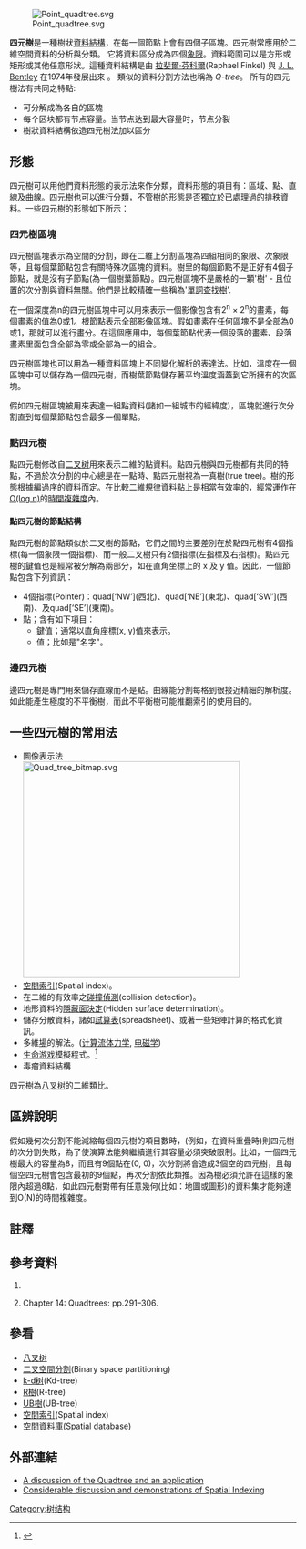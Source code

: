 {{noteTA|G1=IT}}
[[Image:Point_quadtree.svg|thumb]]

'''四元樹'''是一種樹狀[[資料結構|資料結構]]，在每一個節點上會有四個子區塊。四元樹常應用於二維空間資料的分析與分類。 它將資料區分成為四個[[象限|象限]]。資料範圍可以是方形或矩形或其他任意形狀。這種資料結構是由 [[拉斐爾·芬科爾|拉斐爾·芬科爾]](Raphael Finkel) 與 [[J._L._Bentley|J. L. Bentley]] 在1974年發展出來 。 類似的資料分割方法也稱為 ''Q-tree''。 所有的四元樹法有共同之特點:
* 可分解成為各自的區塊
* 每个区块都有节点容量。当节点达到最大容量时，节点分裂
* 樹狀資料結構依造四元樹法加以區分

==形態==
四元樹可以用他們資料形態的表示法來作分類，資料形態的項目有：區域、點、直線及曲線。四元樹也可以進行分類，不管樹的形態是否獨立於已處理過的排秩資料。一些四元樹的形態如下所示：

===四元樹區塊===
四元樹區塊表示為空間的分割，即在二維上分割區塊為四組相同的象限、次象限等，且每個葉節點包含有關特殊次區塊的資料。樹里的每個節點不是正好有4個子節點，就是沒有子節點(為一個樹葉節點)。四元樹區塊不是嚴格的一顆'樹' - 且位置的次分割與資料無關。他們是比較精確一些稱為'[[trie|單詞查找樹]]'.

在一個深度為n的四元樹區塊中可以用來表示一個影像包含有2<sup>n</sup> × 2<sup>n</sup>的畫素，每個畫素的值為0或1。根節點表示全部影像區塊。假如畫素在任何區塊不是全部為0或1，那就可以進行畫分。在這個應用中，每個葉節點代表一個段落的畫素、段落畫素里面包含全部為零或全部為一的組合。

四元樹區塊也可以用為一種資料區塊上不同變化解析的表達法。比如，溫度在一個區塊中可以儲存為一個四元樹，而樹葉節點儲存著平均溫度涵蓋到它所擁有的次區塊。

假如四元樹區塊被用來表達一組點資料(諸如一組城市的經緯度)，區塊就進行次分割直到每個葉節點包含最多一個單點。

===點四元樹===
點四元樹修改自[[二叉树|二叉树]]用來表示二維的點資料。點四元樹與四元樹都有共同的特點，不過於次分割的中心總是在一點時、點四元樹視為一真樹(true tree)。樹的形態根據編過序的資料而定。在比較二維規律資料點上是相當有效率的，經常運作在[[大O符号|O(log n)]]的[[計算複雜性理論|時間複雜度]]內。

====點四元樹的節點結構====
點四元樹的節點類似於二叉樹的節點，它們之間的主要差別在於點四元樹有4個指標(每一個象限一個指標)、而一般二叉樹只有2個指標(左指標及右指標)。點四元樹的鍵值也是經常被分解為兩部分，如在直角坐標上的 x 及 y 值。因此，一個節點包含下列資訊：

* 4個指標(Pointer)：quad[‘NW’](西北)、quad[‘NE’](東北)、quad[‘SW’](西南)、及quad[‘SE’](東南)。
* 點；含有如下項目：
** 鍵值；通常以直角座標(x, y)值來表示。
** 值；比如是"名字"。

===邊四元樹===
邊四元樹是專門用來儲存直線而不是點。曲線能分割每格到很接近精細的解析度。如此能產生極度的不平衡樹，而此不平衡樹可能推翻索引的使用目的。

==一些四元樹的常用法==
* 圖像表示法<br />[[Image:Quad_tree_bitmap.svg|380px]]
* [[空間索引|空間索引]](Spatial index)。
* 在二維的有效率之[[碰撞偵測|碰撞偵測]](collision detection)。
* 地形資料的[[隱藏面決定|隱藏面決定]](Hidden surface determination)。
* 儲存分散資料，諸如[[試算表|試算表]](spreadsheet)、或著一些矩陣計算的格式化資訊。
* 多維[[场_(物理)|場]]的解法。([[计算流体力学|计算流体力学]], [[电磁学|电磁学]])
* [[生命游戏|生命游戏]]模擬程式。<ref>{{cite web |url=http://www.ddj.com/hpc-high-performance-computing/184406478 |title=An Algorithm for Compressing Space and Time |author=Tomas G. Rokicki |date=2006-04-01 |accessdate=2009-05-20 |archive-
date=2012-10-02 |archive-url=https://www.webcitation.org/6B7n9uxkx?url=http://www.drdobbs.com/jvm/an-algorithm-for-compressing-space-and-t/184406478 |dead-url=no }}</ref> 
* 毒瘤資料結構

四元樹為[[八叉树|八叉树]]的二維類比。

==區辨說明==
假如幾何次分割不能減縮每個四元樹的項目數時，(例如，在資料重疊時)則四元樹的次分割失敗，為了使演算法能夠繼續進行其容量必須突破限制。比如，一個四元樹最大的容量為8，而且有9個點在(0, 0)，次分割將會造成3個空的四元樹，且每個空四元樹會包含最初的9個點，再次分割依此類推。因為樹必須允許在這樣的象限內超過8點，如此四元樹對帶有任意幾何(比如：地圖或圖形)的資料集才能夠達到O(N)的時間複雜度。

==註釋==
{{reflist}}

== 參考資料 ==
#{{cite journal | author=[[Raphael_Finkel|Raphael Finkel]] and [[J.L._Bentley|J.L. Bentley]] | title= Quad Trees:  A Data Structure for Retrieval on Composite Keys  | journal=Acta Informatica | year=1974 | volume=4 | issue=1 | pages= 1–9 | url= | doi= 10.1007/BF00288933}}
#{{cite book|author = [[Mark_de_Berg|Mark de Berg]], [[Marc_van_Kreveld|Marc van Kreveld]], [[Mark_Overmars|Mark Overmars]], and [[Otfried_Schwarzkopf|Otfried Schwarzkopf]] | year = 2000 | title = Computational Geometry | publisher = [[施普林格科学+商业媒体|Springer-Verlag]] | edition = 2nd revised edition | isbn = 3-540-65620-0}} Chapter 14: Quadtrees: pp.291–306.

== 參看 ==
* [[八叉树|八叉树]]
* [[二叉空間分割|二叉空間分割]](Binary space partitioning)
* [[k-d树|k-d树]](Kd-tree)
* [[R樹|R樹]](R-tree)
* [[UB樹|UB樹]](UB-tree)
* [[空間索引|空間索引]](Spatial index)
*[[空間資料庫|空間資料庫]](Spatial database)

== 外部連結 ==
* [http://www.cs.berkeley.edu/~demmel/cs267/lecture26/lecture26.html A discussion of the Quadtree and an application]{{Wayback|url=http://www.cs.berkeley.edu/~demmel/cs267/lecture26/lecture26.html |date=20090213161528 }} {{en}}
* [https://web.archive.org/web/20090126112041/http://homepages.ge.ucl.ac.uk/~mhaklay/java.htm Considerable discussion and demonstrations of Spatial Indexing] {{en}}
{{计算机科学中的树}}
[[Category:树结构|Category:树结构]]
